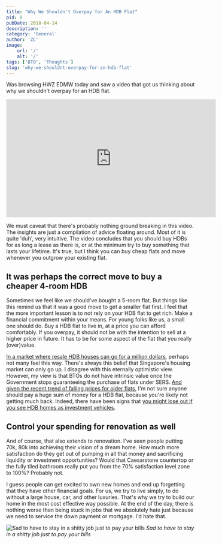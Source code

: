 ```yaml
---
title: "Why We Shouldn't Overpay for An HDB Flat"
pid: 8
pubDate: 2018-04-14
description: ''
category: 'General'
author: 'ZC'
image:
    url: '/'
    alt: '/'
tags: ['BTO', 'Thoughts']
slug: 'why-we-shouldnt-overpay-for-an-hdb-flat'
---
```


Was browsing HWZ EDMW today and saw a video that got us thinking about why we shouldn't overpay for an HDB flat.

<iframe
    width="560"
    height="315"
    src="https://www.youtube.com/embed/szf0aIXLkc4?si=CZJ_EM547I7r7SLf"
    title="YouTube video player"
    frameborder="0"
    allow="accelerometer; autoplay; clipboard-write; encrypted-media; gyroscope; picture-in-picture; web-share"
    referrerpolicy="strict-origin-when-cross-origin"
    allowfullscreen
></iframe>

We must caveat that there's probably nothing ground breaking in this video. The insights are just a compilation of advice floating around. Most of it is quite 'duh', very intuitive. The video concludes that you should buy HDBs for as long a lease as there is, or at the minimum try to buy something that lasts your lifetime. It's true, but I think you can buy cheap flats and move whenever you outgrow your existing flat.

## It was perhaps the correct move to buy a cheaper 4-room HDB

Sometimes we feel like we should've bought a 5-room flat. But things like this remind us that it was a good move to get a smaller flat first. I feel that the more important lesson is to not rely on your HDB flat to get rich. Make a financial commitment within your means. For young folks like us, a small one should do. Buy a HDB flat to live in, at a price you can afford comfortably. If you overpay, it should not be with the intention to sell at a higher price in future. It has to be for some aspect of the flat that you really (over)value.

[In a market where resale HDB houses can go for a million dollars](http://www.straitstimes.com/singapore/housing/three-hdb-resale-flats-breach-1-million-mark), perhaps not many feel this way. There's always this belief that Singapore's housing market can only go up. I disagree with this eternally optimistic view. However, my view is that BTOs do not have intrinsic value once the Government stops guaranteeing the purchase of flats under SERS. [And given the recent trend of falling prices for older flats](http://www.straitstimes.com/singapore/housing/owners-worry-older-hdb-flats-a-depreciating-asset), I'm not sure anyone should pay a huge sum of money for a HDB flat, because you're likely not getting much back. Indeed, there have been signs that [you might lose out if you see HDB homes as investment vehicles](https://www.channelnewsasia.com/news/singapore/big-read-hdb-lease-decay-public-mindset-change-homeownership-10361572).

## Control your spending for renovation as well

And of course, that also extends to renovation. I've seen people putting 70k, 80k into achieving their vision of a dream home. How much more satisfaction do they get out of pumping in all that money and sacrificing liquidity or investment opportunities? Would that Caesarstone countertop or the fully tiled bathroom really put you from the 70% satisfaction level zone to 100%? Probably not.

I guess people can get excited to own new homes and end up forgetting that they have other financial goals. For us, we try to live simply, to do without a large house, car, and other luxuries. That's why we try to build our home in the most cost effective way possible. At the end of the day, there is nothing worse than being stuck in jobs that we absolutely hate just because we need to service the down payment or mortgage. I'd hate that.

![Sad to have to stay in a shitty job just to pay your bills](./images/8_single-ladies-i-hate-my-job.gif)
_Sad to have to stay in a shitty job just to pay your bills_
